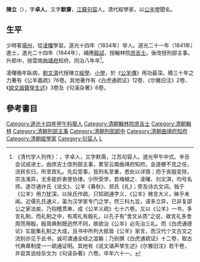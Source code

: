 '''陳立'''（{{bd|1809年||1869年|catIdx=C陈}}），字'''卓人'''，又字'''默齋'''，[[江蘇|江蘇]][[句容|句容]]人。清代經學家，以[[公羊學|公羊學]]聞名。

== 生平 ==
少時客[[揚州|揚州]]，從[[凌曙|凌曙]]學習。道光十四年（1834年）举人。道光二十一年（1841年）進士，道光二十四年（1844年），補應[[殿試|殿試]]，授翰林院[[庶吉士|庶吉士]]。後改授刑部主事。升郎中，授雲南[[曲靖府|曲靖府]]知府。同治八年卒<ref>《清代学人列传》：，字卓人，又字默斋，江苏句容人。道光甲午中式。辛丑会试成进士。由庶吉士改刑部主事，累官云南曲靖府知府。会道梗不克之任，流转东归，所至宾礼。先后受事，皆刑名至重，悉处以详慎；而于丧服变除，宗法淆异，尤多能折衷使协律。少所受学，若梅植之、凌曙、刘文淇，均号名师。遂尽通许氏《说文》、公羊《春秋》、郑氏《礼》；旁及诗古文词。独于《公羊》用力犹深。以徐氏作疏，只知疏通字义，《公羊》微言大义，昧乎未闻。近儒孔氏通义，虽为汉学家专门之学，然三科九旨，语多立异，已非复邵公之家法矣。乃钩稽贯串，成《公羊义疏》七十六卷。又以《公羊》一书，多言礼制，而礼制之中，有周礼有殷礼，以孔子有"舍文从质"之说，故言礼多舍周而用殷。殷周典制既迥然不同，故欲治《公羊》必先治三礼。而《白虎通德论》实能集礼制之大成，且书中所列大抵皆《公羊》家言，而汉代个文古文之流别亦见于此书，诚可谓通全经之滥觞；乃别撰《白虎通疏证》十二卷，取古代典章制度一一疏通证明。其他有《说文谐声孳生述》《尔雅旧注》若干卷，并裒其说经杂文为《句读杂著》六卷。卒年六十一。</ref>。

凌曙晚年臥病，[[劉文淇|劉文淇]]代授陳立[[經學|經學]]、[[小學|小學]]，於《[[公羊傳|公羊傳]]》用功最深。積三十年之力著有《公羊義疏》76卷。其他著作有《白虎通疏证》12卷、《尔雅旧注》2卷、《[[說文諧聲孳生述|說文諧聲孳生述]]》3卷及《句溪杂著》6卷。

==參考書目==
{{reflist}}

{{道光二十四年甲辰科殿試金榜}}
{{DEFAULTSORT:Chen陳}}
[[Category:道光十四年甲午科舉人|Category:道光十四年甲午科舉人]]
[[Category:清朝翰林院庶吉士|Category:清朝翰林院庶吉士]]
[[Category:清朝翰林|Category:清朝翰林]]
[[Category:清朝刑部主事|Category:清朝刑部主事]]
[[Category:清朝刑部郎中|Category:清朝刑部郎中]]
[[Category:清朝曲靖府知府|Category:清朝曲靖府知府]]
[[Category:清朝經學家|Category:清朝經學家]]
[[Category:句容人|Category:句容人]]
[[Category:陈姓|L]]